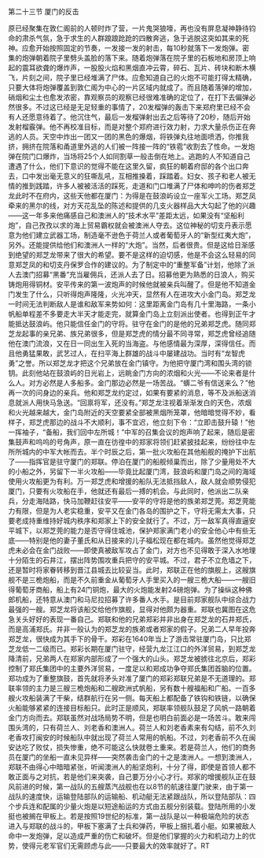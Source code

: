 

第二十三节 厦门的反击

原已经聚集在敦仁阁前的人顿时炸了营，一片鬼哭狼嚎，再也没有屏息凝神静待钧命的肃杀气氛，急于求生的人群踉踉跄跄的四散奔逃，急于逃脱这突如其来的死神。应愈开始按照固定的节奏，一发接一发的射击，每10秒就落下一发炮弹。密集的炮弹朝着院子里劈头盖脸的落下来。随着炮弹落在院子里的石板地和房顶上响起的震耳欲聋的爆炸声，一股股火焰和黑烟直冲云霄，碎石、瓦片、砖块和断木横飞，片刻之间，院子里已经堆满了尸体。应愈知道自己的火炮不可能打得太精确，只要大体将炮弹覆盖到敦仁阁为中心的一片区域内就成了。而且随着落弹的增加，硝烟和尘土也愈发浓密，靠观察员的观察已经很难准确的定位了，在打下去偏弹必然很多。不过这已经是无足轻重的事情了，20发榴弹的轰击下来郑府里已经不会有人还愿意待着了。他沉住气，最后一发榴弹射出去之后等待了20秒，随后开始发射榴霰弹。他不再校准目标，而是对整个郑府进行效力射，力求大量杀伤正在奔逃的人员。天空中炸出一团又一团的黑色的爆烟，将铁弹丸往地面喷洒，你推我挤，拥挤在院落和甬道里外逃的人们被一阵接一阵的“铁雹”收割去了性命。一发炮弹在院门口爆炸，当场将25个人如同割草一般击倒在地上。逃跑的人不知道自己遭遇了什么，他们下意识的觉得不能在这里久留，疯狂的朝着府邸的各个出口奔去，口中发出毫无意义的狂嘶乱吼，互相推搡着，踩踏着。妇女、孩子和老人被无情的推到践踏，许多人被被活活的踩死，走道和门口堆满了尸体和呻吟的伤者郑芝龙此时不在府内，这些天他都在厦门：为得是在鼓浪屿设立一座军火工场。郑芝凤牵来的黑尔的线，对方天花乱坠的陈述和提供的几支火器样品大大勾起了他的兴趣――这一年多来他痛感自己和澳洲人的“技术水平”差距太远，如果没有“坚船利炮”，自己孜孜以求的海上贸易霸权就会被澳洲人夺去。这位神秘的切支丹表示愿意为他们建立武器工场，制造毫不逊色于荷兰人或者葡萄牙人的“新型红夷大炮”，另外。还能提供给他们和澳洲人一样的“大炮”。当然，后者很贵。但是这给日渐感到绝望的郑芝龙带来了很大的希望。要不是这样的迫切感，他是不会这么轻易的同意郑芝凤的和切支丹保罗合作的建议的。为了制定中的“重整军备”计划，他除了派人去澳门招募“黑番”充当雇佣兵，还派人去了日。招募他更为熟悉的日浪人，购买铸炮用得铜材。安平传来的第一波炮声的时候他就被亲兵叫醒了。但是他不知道金门发生了什么，只听得炮声隆隆，火光冲天，显然有人在进攻大小金门岛。郑芝龙一时间无法判断敌人是谁和敌军来势如何：这里距离金门岛有几十里海路，一条小帆船单程差不多要走大半天才能走完，就算金门岛上立刻派出使者。也得到正午才能抵达鼓浪屿。他只能信任金门的守将。驻守在金门的是他的兄弟郑芝虎。随同郑芝龙起事的亲兄弟、族兄弟很多，但是郑芝虎的情分最不同寻常，郑芝虎曾经追随他在澳门流浪，又在日一同出生入死的当海盗。与他感情最为深厚，深得信任。而且他勇猛果敢，武艺过人，在扫平海上群雄的战斗中屡建战功。当时有“龙智虎勇”之誉。所以郑芝龙才把这个兄弟放在金门镇守。为他把守厦门湾和围头湾的锁钥。此刻他站在鼓浪屿的日光岩上，远眺金门方向的浓烟和火光――不论来者是什么人。对方必然是人多船多。金门那边必然是一场苦战。“蠎二爷有信送来么？”他再一次的问身边的亲兵。他和郑芝龙约定过，如果有要紧的消息，等不及派船送消息就派人用快马急送。“回禀将军，还没有。”郑芝龙注视着渐渐发白的天色，浓烟和火光越来越大，金门岛附近的天空要紧全部被黑烟所笼罩，他暗暗觉得不妙，看样子，郑芝虎那边的战斗不大顺利，事不宜迟，他立刻下令：“立即击鼓升辕！”他一挥袖子，“备船，我们回中左所城！”中军的召集会议的炮声响了起来，随后是密集鼓声和呜呜的号角声，原一直在彷徨中的郑家将领们赶紧披挂起来，纷纷往中左所所城内的中军大帐而去。半个时辰之后，第一批火攻船在其他船舰的掩护下出航了――指挥官是驻守厦门的郑联。停泊在厦门的船舰倾巢而出，除了少量用处不大的小船之外，另留下一半火攻船――毕竟比起厦门湾，鼓浪屿和厦门岛之间的海域使用火攻船更为有利。万一郑芝虎和增援的船队无法抵挡敌人，敌人就会顺势侵犯厦门，只要有火攻船在手，他就还有最后一搏的机会。与此同时，他派出二队亲兵，分走海陆路，快马加鞭赶往安平――安平的守将是他的族弟郑芝莞。郑芝莞能力有限，但是为人老实稳重，安平又在金门各岛的围护之下，守将无需太大事，只要老成持重维持好城内秩序和郑家上下的安全就行了。不过，万一敌军真得直逼安平城下，以郑芝莞的能力是否守得住城池，保护郑家满门老小的安全他心中有些无底――特别是他的妻子董氏和从日接来的儿子福松现在都在城内。虽然他觉得郑芝虎未必会在金门战败――即使真被敌军攻占了金门，对方也不见得敢于深入水地理十分陌生的石井江，摆出阵势围攻重兵把守的安平城。不过，君子不立危墙之下，还是暂时将家眷转移到晋江县城去比较妥当。此时，郑联正在他的旗舰上，这艘旗舰不是三桅炮船，而是不久前重金从葡萄牙人手里买入的一艘三桅大船――一艘旧得葡萄牙商船，船上有24门铜炮，最大的火炮能发射24磅炮弹。为了操纵这种佛郎机船，还特意从澳门和马尼拉招募了许多番人水手。是目前郑家舰队中综合战力最强的一艘。郑芝龙将该船交给他作旗舰，显得对他颇为器重。郑联也冀图在这危急关头好好的表现一番自己。郑联和他的兄弟郑彩并非出身在郑芝龙的石井郑氏，而是高浦郑氏。并非一般认为的郑芝龙的族弟或者郑家的假子。兄弟二人早年投奔郑芝龙，很快成为其手下的骨干。郑彩在1640年当上了游击常驻厦门岛，只比郑芝龙低一二级而已。郑彩长期在厦门驻守，经营九龙江江口的外洋贸易，到郑芝龙降清前，兄弟两人在郑家内部形成了一个强大的山头。郑芝龙被掳往北京后，郑彩控制了郑氏集团中的主要外洋贸易，一度足以和郑成功争夺郑氏集团首脑的位置。郑功成为了重整旗鼓，首先就将矛头对准了厦门的郑彩郑联兄弟是不无道理的。郑联率领的主力是三艘三桅炮船和二艘欧洲式帆船，另有数十艘福船和广船。一百多艘火攻船装满了干柴，结群航行在另一侧。每天船上都配备了铁钩和铁链，以确保火船能够紧紧的连接目标船只。此时正是顺风，郑联率领舰队鼓足了风帆一路朝着金门方向而去。郑联虽然对战场局势不明，但是也明白前面必是一场苦斗。敢来闯围头湾的，只有荷兰人、刘老香和澳洲人。荷兰人和刘老香素来有勾结，前不久刘老香攻打闽安的时候船队中就出现了荷兰人常用的帆船。不过，刘老香前不久在闽安达吃了败仗，损失惨重，绝不可能这么快就卷土重来。若是荷兰人，他们的商务员在厦门的坐船一直未见异样――突然袭击金门的十之是澳洲人。一想到澳洲人，郑联不由得心中暗暗紧张，听闻澳洲人的船坚炮利，十分了得，即使是首领人都不敢正面与之对抗，若是他们来突袭，自己要万分小心才行。郑家的增援舰队正在鼓风前进的时候，第一战队的五艘蒸汽战舰也在以8节的航速往厦门驶来，由于第一战队的速度快，运输登陆部队的运输船、机动艇无法紧跟战队，所以登陆部队：四个步兵连和配属的少量火炮是以短途船运的方式由五舰分别装载。登陆所用的小发挺也被搁在甲板上。若是按照19世纪的标准，第一战队是以一种极端危险的状态进入与郑联的战斗的，甲板下塞满了士兵和弹药，甲板上捆扎着小艇。如果被敌人命中一发炮弹，足以造成严重的伤亡和破坏。但是他们掌握的火力和机动力上的优势，使得元老军官们无需顾虑与此――只要最大的效率就好了。RT

